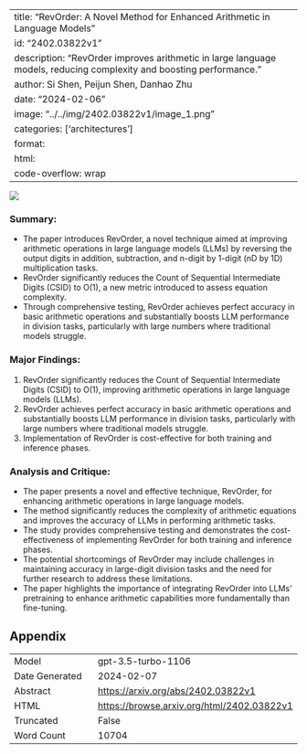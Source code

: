 
---
title: "RevOrder: A Novel Method for Enhanced Arithmetic in Language Models"
id: "2402.03822v1"
description: "RevOrder improves arithmetic in large language models, reducing complexity and boosting performance."
author: Si Shen, Peijun Shen, Danhao Zhu
date: "2024-02-06"
image: "../../img/2402.03822v1/image_1.png"
categories: ['architectures']
format:
  html:
    code-overflow: wrap
---

![](../../img/2402.03822v1/image_1.png)

### Summary:
- The paper introduces RevOrder, a novel technique aimed at improving arithmetic operations in large language models (LLMs) by reversing the output digits in addition, subtraction, and n-digit by 1-digit (nD by 1D) multiplication tasks.
- RevOrder significantly reduces the Count of Sequential Intermediate Digits (CSID) to O(1), a new metric introduced to assess equation complexity.
- Through comprehensive testing, RevOrder achieves perfect accuracy in basic arithmetic operations and substantially boosts LLM performance in division tasks, particularly with large numbers where traditional models struggle.

### Major Findings:
1. RevOrder significantly reduces the Count of Sequential Intermediate Digits (CSID) to O(1), improving arithmetic operations in large language models (LLMs).
2. RevOrder achieves perfect accuracy in basic arithmetic operations and substantially boosts LLM performance in division tasks, particularly with large numbers where traditional models struggle.
3. Implementation of RevOrder is cost-effective for both training and inference phases.

### Analysis and Critique:
- The paper presents a novel and effective technique, RevOrder, for enhancing arithmetic operations in large language models.
- The method significantly reduces the complexity of arithmetic equations and improves the accuracy of LLMs in performing arithmetic tasks.
- The study provides comprehensive testing and demonstrates the cost-effectiveness of implementing RevOrder for both training and inference phases.
- The potential shortcomings of RevOrder may include challenges in maintaining accuracy in large-digit division tasks and the need for further research to address these limitations.
- The paper highlights the importance of integrating RevOrder into LLMs' pretraining to enhance arithmetic capabilities more fundamentally than fine-tuning.

## Appendix

|          |          |
|----------|----------|
| Model     | gpt-3.5-turbo-1106       |
| Date Generated     | 2024-02-07       |
| Abstract | [https://arxiv.org/abs/2402.03822v1](https://arxiv.org/abs/2402.03822v1)        |
| HTML     | [https://browse.arxiv.org/html/2402.03822v1](https://browse.arxiv.org/html/2402.03822v1)       |
| Truncated       | False       |
| Word Count       | 10704       |